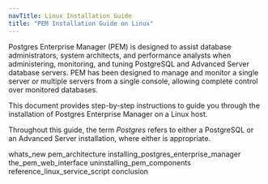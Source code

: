 ```yaml
---
navTitle: Linux Installation Guide
title: "PEM Installation Guide on Linux"
---
```


Postgres Enterprise Manager (PEM) is designed to assist database administrators, system architects, and performance analysts when administering, monitoring, and tuning PostgreSQL and Advanced Server database servers. PEM has been designed to manage and monitor a single server or multiple servers from a single console, allowing complete control over monitored databases.

This document provides step-by-step instructions to guide you through the installation of Postgres Enterprise Manager on a Linux host.

Throughout this guide, the term *Postgres* refers to either a PostgreSQL or an Advanced Server installation, where either is appropriate.

<div class="toctree" maxdepth="5">

whats_new pem_architecture installing_postgres_enterprise_manager the_pem_web_interface uninstalling_pem_components reference_linux_service_script conclusion

</div>
